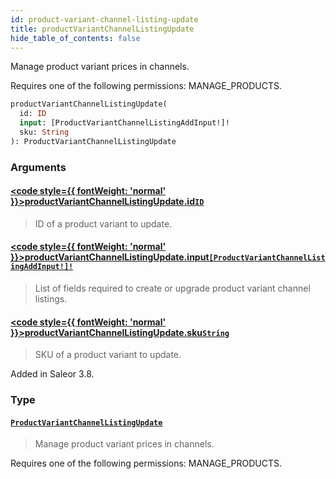```yaml
---
id: product-variant-channel-listing-update
title: productVariantChannelListingUpdate
hide_table_of_contents: false
---
```








Manage product variant prices in channels. 

Requires one of the following permissions: MANAGE_PRODUCTS.

```graphql
productVariantChannelListingUpdate(
  id: ID
  input: [ProductVariantChannelListingAddInput!]!
  sku: String
): ProductVariantChannelListingUpdate
```


### Arguments

#### [<code style={{ fontWeight: 'normal' }}>productVariantChannelListingUpdate.<b>id</b></code>](#)<Bullet />[`ID`](../../../developer/api-reference/scalars/id) <Badge class="secondary" text="scalar"/>
> ID of a product variant to update.
> 

#### [<code style={{ fontWeight: 'normal' }}>productVariantChannelListingUpdate.<b>input</b></code>](#)<Bullet />[`[ProductVariantChannelListingAddInput!]!`](../../../developer/api-reference/inputs/product-variant-channel-listing-add-input) <Badge class="secondary" text="non-null"/> <Badge class="secondary" text="input"/>
> List of fields required to create or upgrade product variant channel listings.
> 

#### [<code style={{ fontWeight: 'normal' }}>productVariantChannelListingUpdate.<b>sku</b></code>](#)<Bullet />[`String`](../../../developer/api-reference/scalars/string) <Badge class="secondary" text="scalar"/>
> SKU of a product variant to update.

Added in Saleor 3.8.
> 

### Type

#### [`ProductVariantChannelListingUpdate`](../../../developer/api-reference/objects/product-variant-channel-listing-update) <Badge class="secondary" text="object"/>
> Manage product variant prices in channels. 

Requires one of the following permissions: MANAGE_PRODUCTS.
> 





